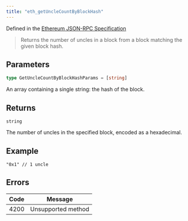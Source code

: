 ```yaml
---
title: "eth_getUncleCountByBlockHash"
---
```



Defined in the [Ethereum JSON-RPC Specification](https://ethereum.org/en/developers/docs/apis/json-rpc/)

> Returns the number of uncles in a block from a block matching the given block hash.

## Parameters

```ts
type GetUncleCountByBlockHashParams = [string]
```

An array containing a single string: the hash of the block.

## Returns

`string`

The number of uncles in the specified block, encoded as a hexadecimal.

## Example

```
"0x1" // 1 uncle
```

## Errors

| Code | Message            |
| ---- | ------------------ |
| 4200 | Unsupported method |

```

```
